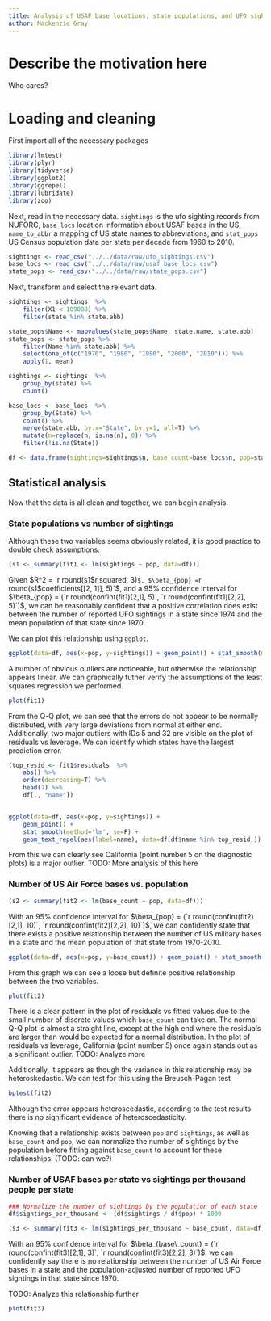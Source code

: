 ```yaml
---
title: Analysis of USAF base locations, state populations, and UFO sightings
author: Mackenzie Gray
---
```


# Describe the motivation here

Who cares?

# Loading and cleaning

First import all of the necessary packages

```r
library(lmtest)
library(plyr)
library(tidyverse)
library(ggplot2)
library(ggrepel)
library(lubridate)
library(zoo)
```

Next, read in the necessary data.
`sightings` is the ufo sighting records from NUFORC, `base_locs` location information about USAF bases in the US,
`name_to_abbr` a mapping of US state names to abbreviations, and `stat_pops` US Census population data per state per decade from 1960 to 2010. 

```r
sightings <- read_csv("../../data/raw/ufo_sightings.csv")
base_locs <- read_csv("../../data/raw/usaf_base_locs.csv")
state_pops <- read_csv("../../data/raw/state_pops.csv")
```

Next, transform and select the relevant data.

```r
sightings <- sightings  %>%
    filter(X1 < 109088) %>%
    filter(state %in% state.abb)

state_pops$Name <- mapvalues(state_pops$Name, state.name, state.abb)
state_pops <- state_pops %>%
    filter(Name %in% state.abb) %>%
    select(one_of(c("1970", "1980", "1990", "2000", "2010"))) %>%
    apply(1, mean)

sightings <- sightings  %>%
    group_by(state) %>%
    count()

base_locs <- base_locs  %>%
    group_by(State) %>%
    count() %>%
    merge(state.abb, by.x="State", by.y=1, all=T) %>%
    mutate(n=replace(n, is.na(n), 0)) %>%
    filter(!is.na(State))

df <- data.frame(sightings=sightings$n, base_count=base_locs$n, pop=state_pops, name=state.abb)

```

## Statistical analysis
Now that the data is all clean and together, we can begin analysis. 

### State populations vs number of sightings

Although these two variables seems obviously related, it is good practice to double check assumptions.

```r
(s1 <- summary(fit1 <- lm(sightings ~ pop, data=df)))
```

Given $R^2 = `r round(s1$r.squared, 3)`$, $\beta_{pop} = `r round(s1$coefficients[[2, 1]], 5)`$, and a 95% confidence interval for $\beta_{pop} = (`r round(confint(fit1)[2,1], 5)`, `r round(confint(fit1)[2,2], 5)`)$, we can be reasonably confident that a positive correlation does exist between the number of reported UFO sightings in a state since 1974 and the mean population of that state since 1970.

We can plot this relationship using `ggplot`.

```r
ggplot(data=df, aes(x=pop, y=sightings)) + geom_point() + stat_smooth(method='lm', se=F)
```

A number of obvious outliers are noticeable, but otherwise the relationship appears linear.
We can graphically futher verify the assumptions of the least squares regression we performed.

```r
plot(fit1)
```

From the Q-Q plot, we can see that the errors do not appear to be normally distributed, with very large deviations from normal at either end.
Additionally, two major outliers with IDs 5 and 32 are visible on the plot of residuals vs leverage. We can identify which states have the largest prediction error.

```r
(top_resid <- fit1$residuals  %>%
    abs() %>%
    order(decreasing=T) %>%
    head(7) %>%
    df[., "name"])


ggplot(data=df, aes(x=pop, y=sightings)) +
    geom_point() +
    stat_smooth(method='lm', se=F) +
    geom_text_repel(aes(label=name), data=df[df$name %in% top_resid,])

```

From this we can clearly see California (point number 5 on the diagnostic plots) is a major outlier.
TODO: More analysis of this here


### Number of US Air Force bases vs. population

```r
(s2 <- summary(fit2 <- lm(base_count ~ pop, data=df)))
```

With an 95% confidence interval for $\beta_{pop} = (`r round(confint(fit2)[2,1], 10)`, `r round(confint(fit2)[2,2], 10)`)$, we can confidently state that there exists a positive relationship between the number of US military bases in a state and the mean population of that state from 1970-2010.

```r
ggplot(data=df, aes(x=pop, y=base_count)) + geom_point() + stat_smooth(method='lm', se=F)
```

From this graph we can see a loose but definite positive relationship between the two variables.

```r
plot(fit2)
```

There is a clear pattern in the plot of residuals vs fitted values due to the small number of discrete values which `base_count` can take on.
The normal Q-Q plot is almost a straight line, except at the high end where the residuals are larger than would be expected for a normal distribution.
In the plot of residuals vs leverage, California (point number 5) once again stands out as a significant outlier.
TODO: Analyze more

Additionally, it appears as though the variance in this relationship may be heteroskedastic.
We can test for this using the Breusch-Pagan test

```r
bptest(fit2)
```

Although the error appears heteroscedastic, according to the test results there is no significant evidence of heteroscedasticity.

Knowing that a relationship exists between `pop` and `sightings`, as well as `base_count` and `pop`, we can normalize the number of sightings by the population before fitting against `base_count` to account for these relationships. (TODO: can we?)

### Number of USAF bases per state vs sightings per thousand people per state

```r
### Normalize the number of sightings by the population of each state
df$sightings_per_thousand <- (df$sightings / df$pop) * 1000

(s3 <- summary(fit3 <- lm(sightings_per_thousand ~ base_count, data=df)))
```

With an 95% confidence interval for $\beta_{base\_count} = (`r round(confint(fit3)[2,1], 3)`, `r round(confint(fit3)[2,2], 3)`)$, we can confidently say there is no relationship between the number of US Air Force bases in a state and the population-adjusted number of reported UFO sightings in that state since 1970.

TODO: Analyze this relationship further

```r
plot(fit3)
```
